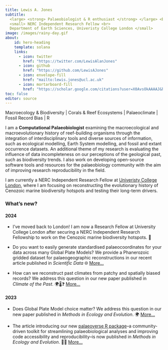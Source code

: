 ```yaml
---
title: Lewis A. Jones
subtitle: 
  <large> <strong> Palaeobiologist & R enthusiast </strong> </large> <br> 
  <small> NERC Independent Research Fellow <br>
  Department of Earth Sciences, Univeristy College London </small>
image: /images/rainy-day.gif
about:
    id: hero-heading
    template: solana
    links:
      - icon: twitter
        href: "https://twitter.com/LewisAlanJones"
      - icon: github
        href: "https://github.com/LewisAJones"
      - icon: envelope-fill
        href: "mailto:lewis.jones@ucl.ac.uk"
      - icon: mortarboard-fill
        href: "https://scholar.google.com/citations?user=X0AvsOkAAAAJ&hl"
toc: false
editor: source
---
```


<body class="bg-img"></body>

:::{#hero-heading}
:::

<p class="text-col2">Macroecology & Biodiversity | Corals & Reef Ecosystems | Palaeoclimate | Fossil Record Bias | R </p>


::: {.grid .transparent-box}

::: {.g-col-12}

I am a **Computational Palaeobiologist** examining the macroecological and macroevolutionary history of reef-building organisms through the integration of interdisciplinary tools and diverse sources of information, such as ecological modelling, Earth System modelling, and fossil and extant occurrence datasets. An additional theme of my research is evaluating the influence of data incompleteness on our perceptions of the geological past, such as biodiversity trends. I also work on developing open-source software tools and resources for the palaeobiology community with the aim of improving research reproducibility in the field.

I am currently a NERC Independent Research Fellow at [Univeristy College London](https://www.ucl.ac.uk/earth-sciences/people/research-fellows/dr-lewis-jones), where I am focusing on reconstructing the evolutionary history of Cenozoic marine biodiversity hotspots and testing their long-term drivers.

### **What's new?**  

#### 2024

- I've moved back to London! I am now a Research Fellow at University College London after securing a NERC Independent Research Fellowship to work on the Cenozoic marine biodiversity hotspots. 🪸

- Do you want to easily generate standardised palaeocoordinates for your data across many Global Plate Models? We provide a Phanerozoic gridded dataset for palaeogeographic reconstructions in our recent article published in *Scientific Data* 🌐 <a href="https://doi.org/10.1038/s41597-024-03468-w" class="button">More...</a>

 - How can we reconstruct past climates from patchy and spatially biased records? We address this question in our new paper published in *Climate of the Past*. 🌍🌡️❓ <a href="https://doi.org/10.5194/cp-20-349-2024" class="button">More...</a>
 
#### 2023

- Does Global Plate Model choice matter? We address this question in our new paper published in *Methods in Ecology and Evolution*. 🌍 <a href="https://doi.org/10.1111/2041-210X.14204" class="button">More...</a>

- The article introducing our new [palaeoverse R package](http://palaeoverse.palaeoverse.org)--a community-driven toolkit for streamlining palaeobiological analyses and improving code accessibility and reproducibility--is now published in *Methods in Ecology and Evolution*. 🪸🦕  <a href="https://doi.org/10.1111/2041-210X.14099" class="button">More...</a>

:::

:::

